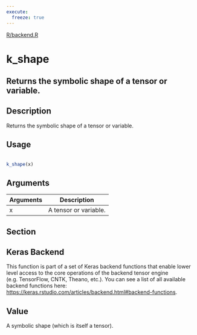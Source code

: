 ```yaml
---
execute:
  freeze: true
---
```


[R/backend.R](https://github.com/rstudio/keras//blob/main/R/backend.R#L2529) 

# k_shape

## Returns the symbolic shape of a tensor or variable.

## Description
 Returns the symbolic shape of a tensor or variable. 


## Usage
```r
 
k_shape(x) 
```

## Arguments
|Arguments|Description|
|---|---|
| x | A tensor or variable. |


## Section

## Keras Backend

   This function is part of a set of Keras backend functions that enable lower level access to the core operations of the backend tensor engine (e.g. TensorFlow, CNTK, Theano, etc.).  You can see a list of all available backend functions here: [https://keras.rstudio.com/articles/backend.html#backend-functions](https://keras.rstudio.com/articles/backend.html#backend-functions). 

## Value
 A symbolic shape (which is itself a tensor). 




